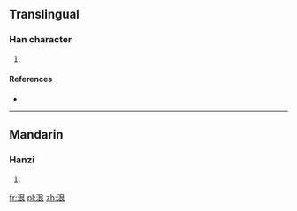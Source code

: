 ==Translingual==

===Han character===
{{Han char|rn=85|rad=水|as=06|sn=9|four=|canj=水日女 (EAV), X水日女 (XEAV)}}

# {{defn|Han|sort=水06}}

====References====
* {{Han ref|kx=0619.130|dkj=17348|dj=1014.080|hdz=31617.020|uh=6CFF|ud=27903}}

----

==Mandarin==

===Hanzi===
{{cmn-hanzi|pin=[[yín]] ([[yin2]])|wg=yin<sup>2</sup>}}

# {{defn|Mandarin|sort=水06}}

[[fr:泿]]
[[pl:泿]]
[[zh:泿]]